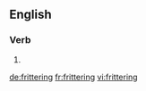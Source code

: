 ==English==

===Verb===
{{head|en|present participle}}

# {{present participle of|fritter|lang=en}}

[[de:frittering]]
[[fr:frittering]]
[[vi:frittering]]